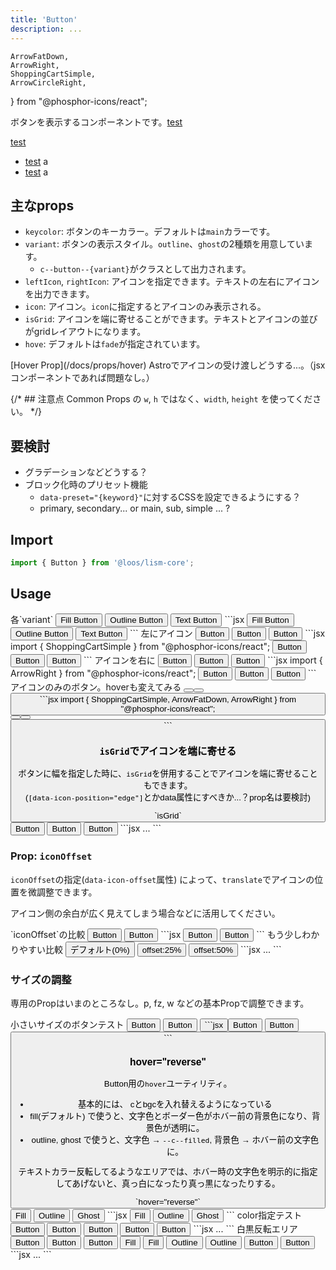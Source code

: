 ```yaml
---
title: 'Button'
description: ...
---
```


	ArrowFatDown,
	ArrowRight,
	ShoppingCartSimple,
	ArrowCircleRight,
} from "@phosphor-icons/react";

ボタンを表示するコンポーネントです。[test](###)

[test](###)

- [test](###) a
- [test](###) a


## 主なprops
- `keycolor`: ボタンのキーカラー。デフォルトは`main`カラーです。
- `variant`: ボタンの表示スタイル。`outline`、`ghost`の2種類を用意しています。
	- `c--button--{variant}`がクラスとして出力されます。
- `leftIcon`, `rightIcon`: アイコンを指定できます。テキストの左右にアイコンを出力できます。
- `icon`: アイコン。`icon`に指定するとアイコンのみ表示される。
- `isGrid`: アイコンを端に寄せることができます。テキストとアイコンの並びがgridレイアウトになります。
- `hove`: デフォルトは`fade`が指定されています。

<Reference>
[Hover Prop](/docs/props/hover)
</Reference>

<Alert preset="info">
Astroでアイコンの受け渡しどうする...。（jsxコンポーネントであれば問題なし。）
</Alert>



{/* ## 注意点
Common Props の `w`, `h` ではなく、`width`, `height` を使ってください。 */}


## 要検討
- グラデーションなどどうする？
- ブロック化時のプリセット機能
	- `data-preset="{keyword}"`に対するCSSを設定できるようにする？
	- primary, secondary... or main, sub, simple ... ?


## Import

```js
import { Button } from '@loos/lism-core';
```


## Usage

<Preview>
	<PreviewTitle>各`variant`</PreviewTitle>
	<PreviewArea resize p={20}>
		<Cluster gap={20}>
			<Button href="#button">Fill Button</Button>
			<Button href="#button" variant="outline">Outline Button</Button>
			<Button href="#button" variant="ghost">Text Button</Button>
		</Cluster>
	</PreviewArea>
	<PreviewCode>
		```jsx
		<Cluster gap={20}>
			<Button href="#button">Fill Button</Button>
			<Button href="#button" variant="outline">Outline Button</Button>
			<Button href="#button" variant="ghost">Text Button</Button>
		</Cluster>
		```
	</PreviewCode>
</Preview>


<Preview>
	<PreviewTitle>左にアイコン</PreviewTitle>
	<PreviewArea resize p={20}>
		<Cluster gap={20}>
			<Button href="#button" leftIcon={ShoppingCartSimple}>Button</Button>
			<Button href="#button" leftIcon={ShoppingCartSimple} variant="outline">Button</Button>
			<Button href="#button" leftIcon={ShoppingCartSimple} variant="ghost">Button</Button>
		</Cluster>
</PreviewArea>
<PreviewCode>
```jsx
import { ShoppingCartSimple } from "@phosphor-icons/react";

<Cluster gap={20}>
	<Button href="#button" leftIcon={ShoppingCartSimple}>Button</Button>
	<Button href="#button" leftIcon={ShoppingCartSimple} variant="outline">Button</Button>
	<Button href="#button" leftIcon={ShoppingCartSimple} variant="ghost">Button</Button>
</Cluster>
```
</PreviewCode>
</Preview>


<Preview>
	<PreviewTitle>アイコンを右に</PreviewTitle>
	<PreviewArea resize p={20}>
		<Cluster gap={20}>
			<Button href="#button" rightIcon={ArrowRight}>Button</Button>
			<Button href="#button" rightIcon={ArrowRight} variant="outline">Button</Button>
			<Button href="#button" rightIcon={ArrowRight} variant="ghost">Button</Button>
		</Cluster>
	</PreviewArea>
<PreviewCode>
```jsx
import { ArrowRight } from "@phosphor-icons/react";

<Cluster gap={20}>
	<Button href="#button" rightIcon={ArrowRight}>Button</Button>
	<Button href="#button" rightIcon={ArrowRight} variant="outline">Button</Button>
	<Button href="#button" rightIcon={ArrowRight} variant="ghost">Button</Button>
</Cluster>
```
</PreviewCode>
</Preview>

<Preview>
	<PreviewTitle>アイコンのみのボタン。hoverも変えてみる</PreviewTitle>
	<PreviewArea resize p={20}>
		<Cluster gap={20}>
			<Button href="#button" icon={ShoppingCartSimple} hover="up" />
			<Button href="#button" icon={ArrowFatDown} hover="shadow" variant="outline" />
			<Button href="#button" icon={ArrowRight} hover={{c:'b800', bgc: 'b100'}} variant="ghost" />
		</Cluster>
	</PreviewArea>
<PreviewCode>
```jsx
import { ShoppingCartSimple, ArrowFatDown, ArrowRight } from "@phosphor-icons/react";

<Cluster gap={20}>
	<Button href="#button" icon={ShoppingCartSimple} hover="up" />
	<Button href="#button" icon={ArrowFatDown} hover="shadow" variant="outline" />
	<Button href="#button" icon={ArrowRight} hover={{c:'b800', bgc: 'b100'}} variant="ghost" />
</Cluster>
```
</PreviewCode>
</Preview>



### `isGrid`でアイコンを端に寄せる

ボタンに幅を指定した時に、`isGrid`を併用することでアイコンを端に寄せることもできます。  
(`[data-icon-position="edge"]`とかdata属性にすべきか...？prop名は要検討)


<Preview>
	<PreviewTitle>`isGrid`</PreviewTitle>
	<PreviewArea resize p={20} isFlow={20}>
			<Button href="#button" leftIcon={ShoppingCartSimple} w="100%" maxW="20em" isGrid>Button</Button>
			<Button href="#button" rightIcon={ArrowRight} w="100%" maxW="20em" isGrid>Button</Button>
			<Button
				href="#button"
				leftIcon={ShoppingCartSimple}
				rightIcon={ArrowRight}
				w="100%"
				maxW="20em"
				isGrid
			>Button</Button>
	</PreviewArea>
	<PreviewCode>
		```jsx
		...
		```
	</PreviewCode>
</Preview>


### Prop: `iconOffset`

`iconOffset`の指定(`data-icon-offset`属性) によって、`translate`でアイコンの位置を微調整できます。

アイコン側の余白が広く見えてしまう場合などに活用してください。

<Preview>
	<PreviewTitle>`iconOffset`の比較</PreviewTitle>
	<PreviewArea resize p={20} isFlow='s'>
		<Button href="#button" iconOffset="0%" rightIcon={ArrowRight}>Button</Button>
		<Button href="#button" iconOffset="10%" rightIcon={ArrowRight}>Button</Button>
	</PreviewArea>
	<PreviewCode>
		```jsx
		<Button href="#button" iconOffset="0%" rightIcon={ArrowRight}>Button</Button>
		<Button href="#button" iconOffset="10%" rightIcon={ArrowRight}>Button</Button>
		```
	</PreviewCode>
</Preview>

<Preview>
	<PreviewTitle>もう少しわかりやすい比較</PreviewTitle>
	<PreviewArea resize p={20} isFlow='s'>
		<Button
			href="#button"
			rightIcon={ArrowRight}
			w="100%"
			maxW="20em"
			isGrid
		>デフォルト(0%)</Button>
		<Button
			iconOffset="25%"
			href="#button"
			rightIcon={ArrowRight}
			w="100%"
			maxW="20em"
			isGrid
		>offset:25%</Button>
		<Button
			iconOffset="50%"
			href="#button"
			rightIcon={ArrowRight}
			w="100%"
			maxW="20em"
			isGrid
		>offset:50%</Button>
	</PreviewArea>
	<PreviewCode>
		```jsx
		...
		```
	</PreviewCode>
</Preview>


### サイズの調整

専用のPropはいまのところなし。p, fz, w などの基本Propで調整できます。

<Preview>
	<PreviewTitle>小さいサイズのボタンテスト</PreviewTitle>
	<PreviewArea resize p={20}>
		<Cluster gap={20}>
			<Button href="#button" variant="ghost" keycolor="main" fz="xs" p={10} hover={{ bgc: "b100" }}>Button</Button>
			<Button href="#button" keycolor="purple" fz="xs" p={10} hover="reverse" leftIcon={ArrowRight}>Button</Button>
			<Button href="#button" fz="xs" p={20} hover="fade" icon={ShoppingCartSimple} />
		</Cluster>
	</PreviewArea>
	<PreviewCode>
		```jsx
		<Cluster gap={20}>
			<Button href="#button" variant="ghost" keycolor="main" fz="xs" p={10} hover={{ bgc: "b100" }}>Button</Button>
			<Button href="#button" keycolor="purple" fz="xs" p={10} hover="reverse" leftIcon={ArrowRight}>Button</Button>
			<Button href="#button" fz="xs" p={20} hover="fade" icon={ShoppingCartSimple} />
		</Cluster>
		```
	</PreviewCode>
</Preview>


### hover="reverse"

Button用の`hover`ユーティリティ。

- 基本的には、 cとbgcを入れ替えるようになっている
- fill(デフォルト) で使うと、文字色とボーダー色がホバー前の背景色になり、背景色が透明に。
- outline, ghost で使うと、文字色 → `--c--filled`, 背景色 → ホバー前の文字色に。

テキストカラー反転してるようなエリアでは、ホバー時の文字色を明示的に指定してあげないと、真っ白になったり真っ黒になったりする。

<Preview>
	<PreviewTitle>`hover="reverse"`</PreviewTitle>
	<PreviewArea resize p={20}>
		<Cluster gap={20}>
			<Button href="#button" hover="reverse">Fill</Button>
			<Button href="#button" hover="reverse" variant="outline">Outline</Button>
			<Button href="#button" hover="reverse" variant="ghost">Ghost</Button>
		</Cluster>
	</PreviewArea>
	<PreviewCode>
		```jsx
		<Cluster gap={20}>
			<Button href="#button" hover="reverse">Fill</Button>
			<Button href="#button" hover="reverse" variant="outline">Outline</Button>
			<Button href="#button" hover="reverse" variant="ghost">Ghost</Button>
		</Cluster>
		```
	</PreviewCode>
</Preview>

<Preview>
	<PreviewTitle>color指定テスト</PreviewTitle>
	<PreviewArea resize p={20}>
		<Cluster gap={20}>
			<Button href="#button" hover="reverse" keycolor="blue">Button</Button>
			<Button href="#button" hover="reverse" keycolor="blue" c="purple">Button</Button>
			<Button href="#button" hover="reverse" variant="outline" keycolor="pink">Button</Button>
			<Button href="#button" hover="reverse" variant="ghost" keycolor="pink">Button</Button>
			<Button href="#button" hover="reverse" variant="ghost" bgc='base-2'>Button</Button>
		</Cluster>
	</PreviewArea>
	<PreviewCode>
		```jsx
		...
		```
	</PreviewCode>
</Preview>

<Preview>
	<PreviewTitle>白黒反転エリア</PreviewTitle>
	<PreviewArea resize p={20}>
		<Box gap={20} p={20} hasLayer c="white">
			<MediaLayer src="/img/demo-img.jpeg" alt="" width={960} height={640} z='-1'/>
			<FilterLayer blur='4px' z='-1'/>
			<FilterLayer bgc="#000" opacity='0.5' z='-1'/>
			<DammyText />
			<Cluster mbs={30} gap={20}>
				<Button href="#button" hover="reverse" variant="fill">Button</Button>
				<Button href="#button" hover="reverse" variant="outline">Button</Button>
				<Button href="#button" hover="reverse" variant="ghost">Button</Button>
			</Cluster>
			<Cluster mbs={30} gap={20}>
				<Button href="#button" hover="reverse" keycolor="b100" c="b900">Fill</Button>
				<Button href="#button" hover="reverse" keycolor="blue">Fill</Button>
				<Button href="#button" hover="reverse" variant="outline" keycolor="#fff">Outline</Button>
				<Button href="#button" hover={["reverse", { c:'#000' }]} variant="outline" keycolor="#fff">Outline</Button>
				<Button href="#button" hover="reverse" variant="ghost" keycolor="#fff">Button</Button>
				<Button href="#button" hover={["reverse", { c:'#000' }]} variant="ghost" keycolor="#fff">Button</Button>
			</Cluster>
		</Box>
	</PreviewArea>
	<PreviewCode>
		```jsx
		...
		```
	</PreviewCode>
</Preview>

